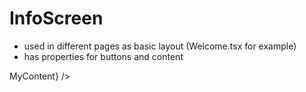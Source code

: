 
<Meta title="InfoScreen" component={InfoScreen} />

# InfoScreen

-   used in different pages as basic layout (Welcome.tsx for example)
-   has properties for buttons and content

<Story name="InfoScreen">
    <InfoScreen title="Hello World" content={<Text>MyContent</Text>} />
</Story>
